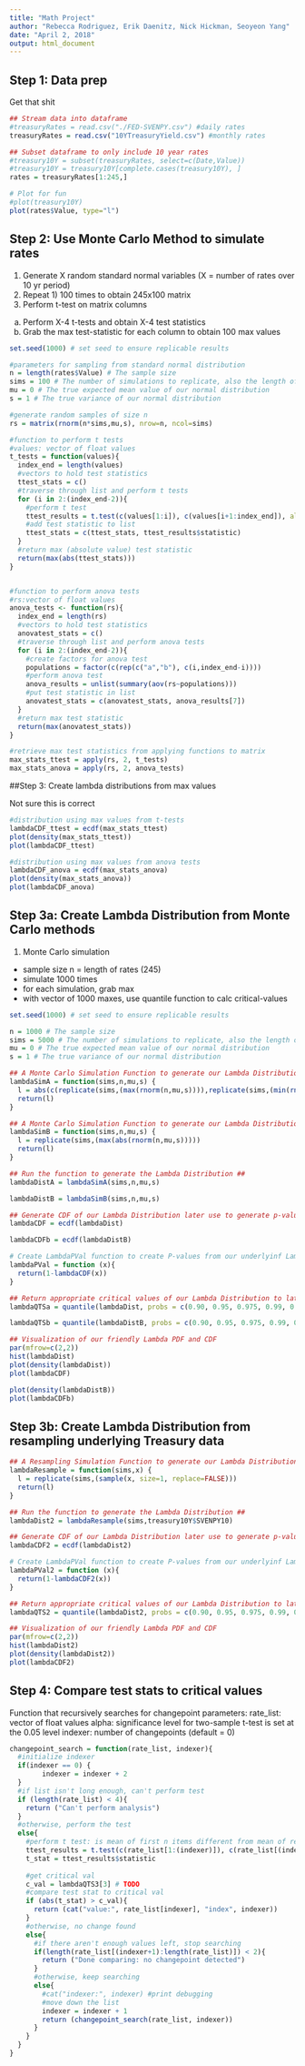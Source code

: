 ```yaml
---
title: "Math Project"
author: "Rebecca Rodriguez, Erik Daenitz, Nick Hickman, Seoyeon Yang"
date: "April 2, 2018"
output: html_document
---
```



## Step 1: Data prep
Get that shit

```r
## Stream data into dataframe
#treasuryRates = read.csv("./FED-SVENPY.csv") #daily rates
treasuryRates = read.csv("10YTreasuryYield.csv") #monthly rates

## Subset dataframe to only include 10 year rates
#treasury10Y = subset(treasuryRates, select=c(Date,Value))
#treasury10Y = treasury10Y[complete.cases(treasury10Y), ]
rates = treasuryRates[1:245,]

# Plot for fun
#plot(treasury10Y)
plot(rates$Value, type="l")

```

## Step 2: Use Monte Carlo Method to simulate rates

1) Generate X random standard normal variables (X = number of rates over 10 yr period)
2) Repeat 1) 100 times to obtain 245x100 matrix
3) Perform t-test on matrix columns
  a) Perform X-4 t-tests and obtain X-4 test statistics
  b) Grab the max test-statistic for each column to obtain 100 max values

```r
set.seed(1000) # set seed to ensure replicable results

#parameters for sampling from standard normal distribution
n = length(rates$Value) # The sample size
sims = 100 # The number of simulations to replicate, also the length of discrete values in our Lambda Distribution
mu = 0 # The true expected mean value of our normal distribution
s = 1 # The true variance of our normal distribution

#generate random samples of size n
rs = matrix(rnorm(n*sims,mu,s), nrow=n, ncol=sims)

#function to perform t tests
#values: vector of float values
t_tests = function(values){
  index_end = length(values)
  #vectors to hold test statistics
  ttest_stats = c()
  #traverse through list and perform t tests
  for (i in 2:(index_end-2)){
    #perform t test
    ttest_results = t.test(c(values[1:i]), c(values[i+1:index_end]), alternative="two.sided", var.equal=TRUE)
    #add test statistic to list
    ttest_stats = c(ttest_stats, ttest_results$statistic)
  }
  #return max (absolute value) test statistic
  return(max(abs(ttest_stats)))
}


#function to perform anova tests
#rs:vector of float values
anova_tests <- function(rs){
  index_end = length(rs)
  #vectors to hold test statistics
  anovatest_stats = c()
  #traverse through list and perform anova tests
  for (i in 2:(index_end-2)){
    #create factors for anova test
    populations = factor(c(rep(c("a","b"), c(i,index_end-i))))
    #perform anova test
    anova_results = unlist(summary(aov(rs~populations)))
    #put test statistic in list
    anovatest_stats = c(anovatest_stats, anova_results[7])
  }
  #return max test statistic
  return(max(anovatest_stats))
}

#retrieve max test statistics from applying functions to matrix
max_stats_ttest = apply(rs, 2, t_tests)
max_stats_anova = apply(rs, 2, anova_tests)

```


##Step 3: Create lambda distributions from max values

Not sure this is correct

```r
#distribution using max values from t-tests
lambdaCDF_ttest = ecdf(max_stats_ttest)
plot(density(max_stats_ttest))
plot(lambdaCDF_ttest)

#distribution using max values from anova tests
lambdaCDF_anova = ecdf(max_stats_anova)
plot(density(max_stats_anova))
plot(lambdaCDF_anova)

```


## Step 3a: Create Lambda Distribution from Monte Carlo methods
1) Monte Carlo simulation
- sample size n = length of rates (245)
- simulate 1000 times
- for each simulation, grab max 
- with vector of 1000 maxes, use quantile function to calc critical-values


```r
set.seed(1000) # set seed to ensure replicable results

n = 1000 # The sample size
sims = 5000 # The number of simulations to replicate, also the length of discrete values in our Lambda Distribution
mu = 0 # The true expected mean value of our normal distribution
s = 1 # The true variance of our normal distribution

## A Monte Carlo Simulation Function to generate our Lambda Distribution ##
lambdaSimA = function(sims,n,mu,s) {
  l = abs(c(replicate(sims,(max(rnorm(n,mu,s)))),replicate(sims,(min(rnorm(n,mu,s))))))
  return(l)
}

## A Monte Carlo Simulation Function to generate our Lambda Distribution ##
lambdaSimB = function(sims,n,mu,s) {
  l = replicate(sims,(max(abs(rnorm(n,mu,s)))))
  return(l)
}

## Run the function to generate the Lambda Distribution ##
lambdaDistA = lambdaSimA(sims,n,mu,s)

lambdaDistB = lambdaSimB(sims,n,mu,s)

## Generate CDF of our Lambda Distribution later use to generate p-values at various critical values
lambdaCDF = ecdf(lambdaDist)

lambdaCDFb = ecdf(lambdaDistB)

# Create LambdaPVal function to create P-values from our underlyinf Lambda Distribution
lambdaPVal = function (x){
  return(1-lambdaCDF(x))
} 

## Return appropriate critical values of our Lambda Distribution to later test our F-Statistic against  
lambdaQTSa = quantile(lambdaDist, probs = c(0.90, 0.95, 0.975, 0.99, 0.999), na.rm = FALSE, names = FALSE, type = 1)

lambdaQTSb = quantile(lambdaDistB, probs = c(0.90, 0.95, 0.975, 0.99, 0.999), na.rm = FALSE, names = FALSE, type = 1)

## Visualization of our friendly Lambda PDF and CDF
par(mfrow=c(2,2))
hist(lambdaDist)
plot(density(lambdaDist))
plot(lambdaCDF)

plot(density(lambdaDistB))
plot(lambdaCDFb)

```

## Step 3b: Create Lambda Distribution from resampling underlying Treasury data

```r

## A Resampling Simulation Function to generate our Lambda Distribution ##
lambdaResample = function(sims,x) {
  l = replicate(sims,(sample(x, size=1, replace=FALSE)))
  return(l)
}

## Run the function to generate the Lambda Distribution ##
lambdaDist2 = lambdaResample(sims,treasury10Y$SVENPY10)

## Generate CDF of our Lambda Distribution later use to generate p-values at various critical values
lambdaCDF2 = ecdf(lambdaDist2)

# Create LambdaPVal function to create P-values from our underlyinf Lambda Distribution
lambdaPVal2 = function (x){
  return(1-lambdaCDF2(x))
} 

## Return appropriate critical values of our Lambda Distribution to later test our F-Statistic against  
lambdaQTS2 = quantile(lambdaDist2, probs = c(0.90, 0.95, 0.975, 0.99, 0.999), na.rm = FALSE, names = FALSE, type = 1)

## Visualization of our friendly Lambda PDF and CDF
par(mfrow=c(2,2))
hist(lambdaDist2)
plot(density(lambdaDist2))
plot(lambdaCDF2)

```

## Step 4: Compare test stats to critical values
Function that recursively searches for changepoint
parameters:
rate_list: vector of float values
alpha: significance level for two-sample t-test is set at the 0.05 level
indexer: number of changepoints (default = 0)

```r
changepoint_search = function(rate_list, indexer){
  #initialize indexer
  if(indexer == 0) {
        indexer = indexer + 2
  }
  #if list isn't long enough, can't perform test
  if (length(rate_list) < 4){
    return ("Can't perform analysis")
  }
  #otherwise, perform the test
  else{ 
    #perform t test: is mean of first n items different from mean of remaining m items?
    ttest_results = t.test(c(rate_list[1:(indexer)]), c(rate_list[(indexer+1):length(rate_list)]), alternative="two.sided", var.equal=FALSE)
    t_stat = ttest_results$statistic
    
    #get critical val
    c_val = lambdaQTS3[3] # TODO
    #compare test stat to critical val
    if (abs(t_stat) > c_val){ 
      return (cat("value:", rate_list[indexer], "index", indexer))
    }
    #otherwise, no change found
    else{
      #if there aren't enough values left, stop searching
      if(length(rate_list[(indexer+1):length(rate_list)]) < 2){
        return ("Done comparing: no changepoint detected")
      }
      #otherwise, keep searching
      else{
        #cat("indexer:", indexer) #print debugging
        #move down the list
        indexer = indexer + 1
        return (changepoint_search(rate_list, indexer))
      }
    } 
  }
}

```